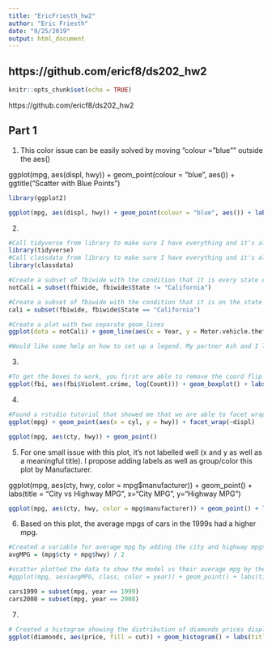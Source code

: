 ```yaml
---
title: "EricFriesth_hw2"
author: "Eric Friesth"
date: "9/25/2019"
output: html_document
---
```


## https://github.com/ericf8/ds202_hw2

```r
knitr::opts_chunk$set(echo = TRUE)
```

https://github.com/ericf8/ds202_hw2

## Part 1

1. This color issue can be easily solved by moving "colour = "blue"" outside the aes()

ggplot(mpg, aes(displ, hwy)) + geom_point(colour = "blue", aes()) + ggtitle("Scatter with Blue Points")

```r

library(ggplot2)

ggplot(mpg, aes(displ, hwy)) + geom_point(colour = "blue", aes()) + labs(title="Scatter with Blue Points")

```

2. 

```r

#Call tidyverse from library to make sure I have everything and it's all up to date
library(tidyverse)
#Call classdata from library to make sure I have everything and it's all up to date
library(classdata)

#Create a subset of fbiwide with the condition that it is every state except California
notCali = subset(fbiwide, fbiwide$State != "California") 

#Create a subset of fbiwide with the condition that it is on the state California
cali = subset(fbiwide, fbiwide$State == "California")

#Create a plot with two separate geom_lines
ggplot(data = notCali) + geom_line(aes(x = Year, y = Motor.vehicle.theft, group = notCali$State), colour = "dark turquoise") + geom_line(data = cali, aes(x = Year, y = Motor.vehicle.theft, group = cali$State), colour = "red") + labs(title="Motor vehicle theft over time", x="Year", y="Motor Vehicle Thefts") 

#Would like some help on how to set up a legend. My partner Ash and I looked all over stackoverflow, reddit, and rstudio documentation and couldn't get it to work. So sorry about that.
```

3. 

```r

#To get the boxes to work, you first are able to remove the coord flip and place the variable and log count within the aes()
ggplot(fbi, aes(fbi$Violent.crime, log(Count))) + geom_boxplot() + labs(title = "Boxplot of Violent Crimes", x = "Violent Crime", y = "Count")

```

4. 

```r

#Found a rstudio tutorial that showed me that we are able to facet wrap using displ as long as the variables and dataset used are correctly defined
ggplot(mpg) + geom_point(aes(x = cyl, y = hwy)) + facet_wrap(~displ)

```

```r
ggplot(mpg, aes(cty, hwy)) + geom_point()

```

5. For one small issue with this plot, it's not labelled well (x and y as well as a meaningful title). I propose adding labels as well as group/color this plot by Manufacturer.

ggplot(mpg, aes(cty, hwy, color = mpg$manufacturer)) + geom_point() + labs(title = "City vs Highway MPG", x="City MPG", y="Highway MPG")

```r

ggplot(mpg, aes(cty, hwy, color = mpg$manufacturer)) + geom_point() + labs(title = "City vs Highway MPG", x="City MPG", y="Highway MPG")

```

6. Based on this plot, the average mpgs of cars in the 1999s had a higher mpg.

```r

#Created a variable for average mpg by adding the city and highway mpgs together and dividing by 2
avgMPG = (mpg$cty + mpg$hwy) / 2

#scatter plotted the data to show the model vs their average mpg by the years 1999 and 2008
#ggplot(mpg, aes(avgMPG, class, color = year)) + geom_point() + labs(title = "Average MPG of Classes of Cars by Year", x="Average MPG", y="Class/Model of Car")

cars1999 = subset(mpg, year == 1999)
cars2008 = subset(mpg, year == 2008)


```

7. 

```r

# Created a histogram showing the distribution of diamonds prices displaying the cut as well.
ggplot(diamonds, aes(price, fill = cut)) + geom_histogram() + labs(title = "Distribution of Diamond Prices", x = "Price (USD)", y = "Frequency")

```


